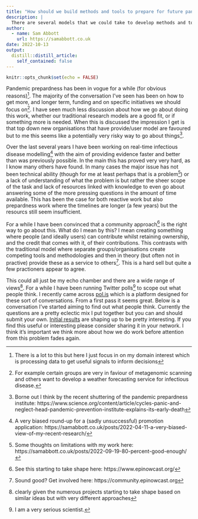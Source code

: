 ```yaml
---
title: "How should we build methods and tools to prepare for future pandemics?"
description: |
  There are several models that we could take to develop methods and tools in order to prepare for future pandemics. We should talk about them.
author:
  - name: Sam Abbott
    url: https://samabbott.co.uk
date: 2022-10-13
output:
  distill::distill_article:
    self_contained: false
---
```



```r
knitr::opts_chunk$set(echo = FALSE)
```

Pandemic prepardness has been in vogue for a while (for obvious reasons)^[There is a lot to this but here I just focus in on my domain interest which is processing data to get useful signals to inform decisions]. The majority of the conversation I've seen has been on how to get more, and longer term, funding and on specific initiatives we should focus on^[For example certain groups are very in faviour of metagenomic scanning and others want to develop a weather forecasting service for infectious disease.]. I have seen much less discussion about how we go about doing this work, whether our traditional research models are a good fit, or if something more is needed. When this is discussed the impression I get is that top down new organisations that have provide/user model are favoured but to me this seems like a potentially very risky way to go about things^[Borne out I think by the recent shuttering of the pandemic prepardness institute: https://www.science.org/content/article/cycles-panic-and-neglect-head-pandemic-prevention-institute-explains-its-early-death].

Over the last several years I have been working on real-time infectious disease modelling^[A very biased round-up for a (sadly unsuccessful) promotion application: https://samabbott.co.uk/posts/2022-04-11-a-very-biased-view-of-my-recent-research/] with the aim of providing evidence faster and better than was previously possible. In the main this has proved very very hard, as I know many others have found. In many cases the major issue has not been technical ability (though for me at least perhaps that is a problem^[Some thoughts on limitations with my work here: https://samabbott.co.uk/posts/2022-09-19-80-percent-good-enough/]) or a lack of understanding of what the problem is but rather the sheer scope of the task and lack of resources linked with knowledge to even go about answering some of the more pressing questions in the amount of time available. This has been the case for both reactive work but also prepardness work where the timelines are longer (a few years) but the resourcs still seem insufficient.

For a while I have been convinced that a community approach^[See this starting to take shape here: https://www.epinowcast.org/] is the right way to go about this. What do I mean by this? I mean creating something where people (and ideally users) can contribute whilst retaining ownership, and the credit that comes with it, of their contributions. This contrasts with the traditional model where separate groups/organisations create competing tools and methodologies and then in theory (but often not in practive) provide these as a service to others^[Sound good? Get involved here: https://community.epinowcast.org]. This is a hard sell but quite a few practioners appear to agree. 

This could all just be my echo chamber and there are a wide range of views^[clearly given the numerous projects starting to take shape based on similar ideas but with very different approaches]. For a while I have been running Twitter polls^[I am a very serious scientist.] to scope out what people think. I recently came across [pol.is](https://pol.is/) which is a platform designed for these sort of conversations. From a first pass it seems great. Below is a conversation I've started aiming to find out what people think. Currently the questions are a pretty eclectic mix I put together but you can and should submit your own. [Initial results](https://pol.is/report/r64ajcsmp9butzxhzj44c) are shaping up to be pretty interesting. If you find this useful or interesting please consider sharing it in your network. I think it's important we think more about how we do work before attention from this problem fades again.


<div class='polis' data-conversation_id='6ukkcvfbre'></div>
<script async src='https://pol.is/embed.js'></script>


